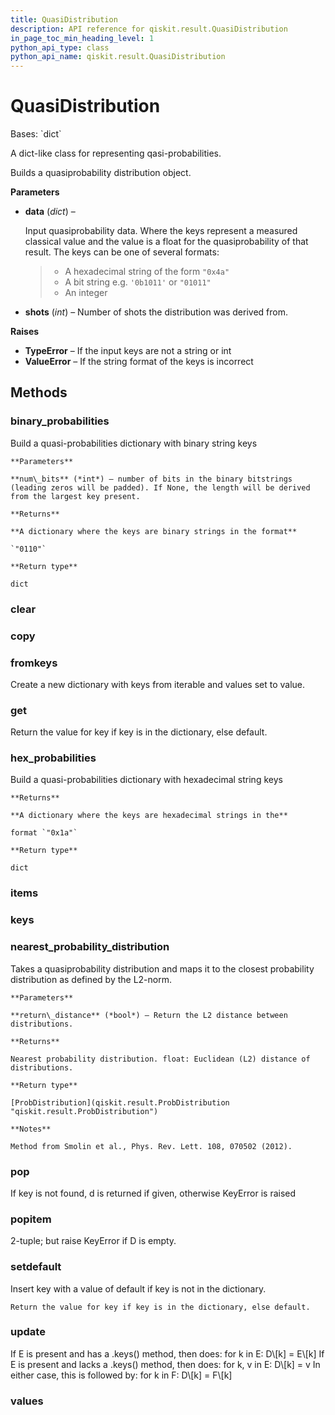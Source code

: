 ```yaml
---
title: QuasiDistribution
description: API reference for qiskit.result.QuasiDistribution
in_page_toc_min_heading_level: 1
python_api_type: class
python_api_name: qiskit.result.QuasiDistribution
---
```


# QuasiDistribution

<Class id="qiskit.result.QuasiDistribution" github="https://github.com/qiskit/qiskit/tree/stable/0.18/qiskit/result/distributions/quasi.py" signature="QuasiDistribution(data, shots=None)">
  Bases: `dict`

  A dict-like class for representing qasi-probabilities.

  Builds a quasiprobability distribution object.

  **Parameters**

  *   **data** (*dict*) –

      Input quasiprobability data. Where the keys represent a measured classical value and the value is a float for the quasiprobability of that result. The keys can be one of several formats:

      > *   A hexadecimal string of the form `"0x4a"`
      > *   A bit string e.g. `'0b1011'` or `"01011"`
      > *   An integer

  *   **shots** (*int*) – Number of shots the distribution was derived from.

  **Raises**

  *   **TypeError** – If the input keys are not a string or int
  *   **ValueError** – If the string format of the keys is incorrect

  ## Methods

  ### binary\_probabilities

  <Function id="qiskit.result.QuasiDistribution.binary_probabilities" name="binary_probabilities" signature="QuasiDistribution.binary_probabilities(num_bits=None)">
    Build a quasi-probabilities dictionary with binary string keys

    **Parameters**

    **num\_bits** (*int*) – number of bits in the binary bitstrings (leading zeros will be padded). If None, the length will be derived from the largest key present.

    **Returns**

    **A dictionary where the keys are binary strings in the format**

    `"0110"`

    **Return type**

    dict
  </Function>

  ### clear

  <Function id="qiskit.result.QuasiDistribution.clear" name="clear" signature="QuasiDistribution.clear() → None. Remove all items from D." />

  ### copy

  <Function id="qiskit.result.QuasiDistribution.copy" name="copy" signature="QuasiDistribution.copy() → a shallow copy of D" />

  ### fromkeys

  <Function id="qiskit.result.QuasiDistribution.fromkeys" name="fromkeys" signature="QuasiDistribution.fromkeys(value=None, /)">
    Create a new dictionary with keys from iterable and values set to value.
  </Function>

  ### get

  <Function id="qiskit.result.QuasiDistribution.get" name="get" signature="QuasiDistribution.get(key, default=None, /)">
    Return the value for key if key is in the dictionary, else default.
  </Function>

  ### hex\_probabilities

  <Function id="qiskit.result.QuasiDistribution.hex_probabilities" name="hex_probabilities" signature="QuasiDistribution.hex_probabilities()">
    Build a quasi-probabilities dictionary with hexadecimal string keys

    **Returns**

    **A dictionary where the keys are hexadecimal strings in the**

    format `"0x1a"`

    **Return type**

    dict
  </Function>

  ### items

  <Function id="qiskit.result.QuasiDistribution.items" name="items" signature="QuasiDistribution.items() → a set-like object providing a view on D’s items" />

  ### keys

  <Function id="qiskit.result.QuasiDistribution.keys" name="keys" signature="QuasiDistribution.keys() → a set-like object providing a view on D’s keys" />

  ### nearest\_probability\_distribution

  <Function id="qiskit.result.QuasiDistribution.nearest_probability_distribution" name="nearest_probability_distribution" signature="QuasiDistribution.nearest_probability_distribution(return_distance=False)">
    Takes a quasiprobability distribution and maps it to the closest probability distribution as defined by the L2-norm.

    **Parameters**

    **return\_distance** (*bool*) – Return the L2 distance between distributions.

    **Returns**

    Nearest probability distribution. float: Euclidean (L2) distance of distributions.

    **Return type**

    [ProbDistribution](qiskit.result.ProbDistribution "qiskit.result.ProbDistribution")

    **Notes**

    Method from Smolin et al., Phys. Rev. Lett. 108, 070502 (2012).
  </Function>

  ### pop

  <Function id="qiskit.result.QuasiDistribution.pop" name="pop" signature="QuasiDistribution.pop(k[, d]) → v, remove specified key and return the corresponding value.">
    If key is not found, d is returned if given, otherwise KeyError is raised
  </Function>

  ### popitem

  <Function id="qiskit.result.QuasiDistribution.popitem" name="popitem" signature="QuasiDistribution.popitem() → (k, v), remove and return some (key, value) pair as a">
    2-tuple; but raise KeyError if D is empty.
  </Function>

  ### setdefault

  <Function id="qiskit.result.QuasiDistribution.setdefault" name="setdefault" signature="QuasiDistribution.setdefault(key, default=None, /)">
    Insert key with a value of default if key is not in the dictionary.

    Return the value for key if key is in the dictionary, else default.
  </Function>

  ### update

  <Function id="qiskit.result.QuasiDistribution.update" name="update" signature="QuasiDistribution.update([E, ]**F) → None. Update D from dict/iterable E and F.">
    If E is present and has a .keys() method, then does: for k in E: D\[k] = E\[k] If E is present and lacks a .keys() method, then does: for k, v in E: D\[k] = v In either case, this is followed by: for k in F: D\[k] = F\[k]
  </Function>

  ### values

  <Function id="qiskit.result.QuasiDistribution.values" name="values" signature="QuasiDistribution.values() → an object providing a view on D’s values" />
</Class>

